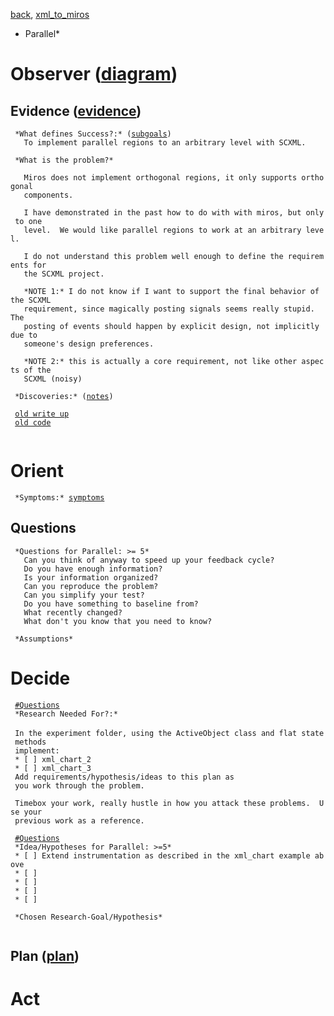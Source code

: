 [[subgoals.xml_to_miros|back]],  [[xml_to_miros]]
*Parallel*
= Observer ([[local:C:/Vim8.1/.vim/ooda.pdf|diagram]]) = 
== Evidence ([[evidence.parallel|evidence]]) ==

  *What defines Success?:* ([[subgoals.parallel|subgoals]])
    To implement parallel regions to an arbitrary level with SCXML.

  *What is the problem?*
  
    Miros does not implement orthogonal regions, it only supports orthogonal
    components.
    
    I have demonstrated in the past how to do with with miros, but only to one
    level.  We would like parallel regions to work at an arbitrary level.
    
    I do not understand this problem well enough to define the requirements for
    the SCXML project.
    
    *NOTE 1:* I do not know if I want to support the final behavior of the SCXML
    requirement, since magically posting signals seems really stupid.  The
    posting of events should happen by explicit design, not implicitly due to
    someone's design preferences.
    
    *NOTE 2:* this is actually a core requirement, not like other aspects of the
    SCXML (noisy)

  *Discoveries:* ([[notes.parallel|notes]])
  
  [[file:///C:/github/miros/docs/othogonalregions.html|old write up]]
  [[https://github.com/aleph2c/miros/blob/master/examples/xml_chart.py|old code]]
  
= Orient =
  *Symptoms:* [[symptoms.parallel|symptoms]]

== Questions ==
  *Questions for Parallel: >= 5*
    Can you think of anyway to speed up your feedback cycle?
    Do you have enough information?
    Is your information organized?
    Can you reproduce the problem?
    Can you simplify your test?
    Do you have something to baseline from?
    What recently changed?
    What don't you know that you need to know?
  
  *Assumptions*

= Decide =
  [[#Questions]]
  *Research Needed For?:*
 
  In the experiment folder, using the ActiveObject class and flat state methods
  implement: 
  * [ ] xml_chart_2
  * [ ] xml_chart_3 
  Add requirements/hypothesis/ideas to this plan as
  you work through the problem.
  
  Timebox your work, really hustle in how you attack these problems.  Use your
  previous work as a reference.

  [[#Questions]]
  *Idea/Hypotheses for Parallel: >=5*
  * [ ] Extend instrumentation as described in the xml_chart example above
  * [ ] 
  * [ ] 
  * [ ] 
  * [ ] 

  *Chosen Research-Goal/Hypothesis*
    

== Plan ([[plan.parallel|plan]]) ==

= Act =
  

